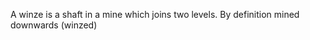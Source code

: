 A winze is a shaft in a mine which joins two levels. By definition mined downwards (winzed)

{{stub}}